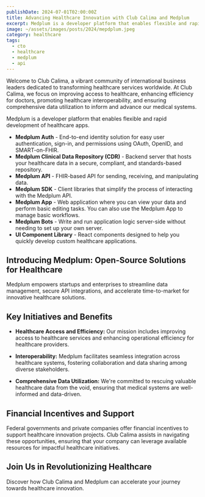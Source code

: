```yaml
---
publishDate: 2024-07-01T02:00:00Z
title: Advancing Healthcare Innovation with Club Calima and Medplum
excerpt: Medplum is a developer platform that enables flexible and rapid development of healthcare apps
image: ~/assets/images/posts/2024/mepdplum.jpeg
category: healthcare
tags:
  - cto
  - healthcare
  - medplum
  - api
---
```


Welcome to Club Calima, a vibrant community of international business leaders dedicated to transforming healthcare services worldwide. At Club Calima, we focus on improving access to healthcare, enhancing efficiency for doctors, promoting healthcare interoperability, and ensuring comprehensive data utilization to inform and advance our medical systems.

Medplum is a developer platform that enables flexible and rapid development of healthcare apps.

- **Medplum Auth** - End-to-end identity solution for easy user authentication, sign-in, and permissions using OAuth, OpenID, and SMART-on-FHIR.
- **Medplum Clinical Data Repository (CDR)** - Backend server that hosts your healthcare data in a secure, compliant, and standards-based repository.
- **Medplum API** - FHIR-based API for sending, receiving, and manipulating data.
- **Medplum SDK** - Client libraries that simplify the process of interacting with the Medplum API.
- **Medplum App** - Web application where you can view your data and perform basic editing tasks. You can also use the Medplum App to manage basic workflows.
- **Medplum Bots** - Write and run application logic server-side without needing to set up your own server.
- **UI Component Library** - React components designed to help you quickly develop custom healthcare applications.


## Introducing Medplum: Open-Source Solutions for Healthcare

Medplum empowers startups and enterprises to streamline data management, secure API integrations, and accelerate time-to-market for innovative healthcare solutions.

## Key Initiatives and Benefits

- **Healthcare Access and Efficiency:** Our mission includes improving access to healthcare services and enhancing operational efficiency for healthcare providers.

- **Interoperability:** Medplum facilitates seamless integration across healthcare systems, fostering collaboration and data sharing among diverse stakeholders.

- **Comprehensive Data Utilization:** We're committed to rescuing valuable healthcare data from the void, ensuring that medical systems are well-informed and data-driven.

## Financial Incentives and Support

Federal governments and private companies offer financial incentives to support healthcare innovation projects. Club Calima assists in navigating these opportunities, ensuring that your company can leverage available resources for impactful healthcare initiatives.

## Join Us in Revolutionizing Healthcare

Discover how Club Calima and Medplum can accelerate your journey towards healthcare innovation.
